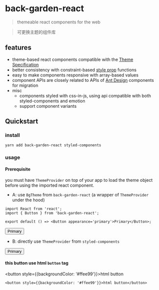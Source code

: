 
# back-garden-react

> themeable react components for the web

> 可更换主题的组件库

## features

- theme-based react components compatible with the [Theme Specification](https://system-ui.com/theme)
- better consistency with constraint-based [style prop](https://styled-system.com) functions
- easy to make components responsive with array-based values
- component APIs are closely related to APIs of [Ant Design](https://ant.design) components for migration
- misc
  - components styled with css-in-js, using api compatible with both styled-components and emotion
  - support component variants

## Quickstart

### install

```
yarn add back-garden-react styled-components
```

### usage

#### Prerequisite

you must have `ThemeProvider` on top of your app to load the theme object before using the imported react component.

- A: use `BgTheme` from `back-garden-react` (a wrapper of `ThemeProvider` under the hood)

```
import React from 'react';
import { Button } from 'back-garden-react';

export default () => <Button appearance='primary'>Primary</Button>;
```

<BgTheme>
  <Button appearance='primary'>Primary</Button>
</BgTheme>

- B: directly use `ThemeProvider` from `styled-components`

<ThemeProvider theme={darkTheme}>
  <Button appearance='primary'>Primary</Button>
</ThemeProvider>

#### this button use html <code>button</code> tag

<button style={{backgroundColor: '#ffee99'}}>html button</button>

```
<button style={{backgroundColor: '#ffee99'}}>html button</button>
```
